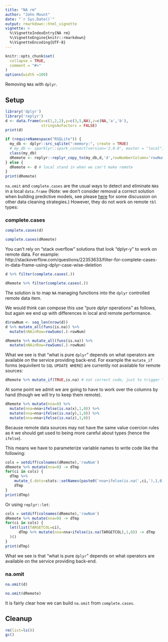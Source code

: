 ```yaml
---
title: "NA rm"
author: "John Mount"
date: "`r Sys.Date()`"
output: rmarkdown::html_vignette
vignette: >
  %\VignetteIndexEntry{NA rm}
  %\VignetteEngine{knitr::rmarkdown}
  %\VignetteEncoding{UTF-8}
---
```


```r
knitr::opts_chunk$set(
  collapse = TRUE,
  comment = "#>"
)
options(width =100)
```



Removing `NA`s with `dplyr`.

## Setup

```r
library('dplyr')
library('replyr')
d <- data.frame(x=c(1,2,2),y=c(3,5,NA),z=c(NA,'a','b'),
                stringsAsFactors = FALSE)
print(d)

if (requireNamespace("RSQLite")) {
  my_db <- dplyr::src_sqlite(":memory:", create = TRUE)
  # my_db <- sparklyr::spark_connect(version='2.0.0', master = "local")
  class(my_db)
  dRemote <- replyr::replyr_copy_to(my_db,d,'d',rowNumberColumn='rowNum')
} else {
  dRemote <- d # local stand in when we can't make remote
}
print(dRemote)
```

`na.omit` and `complete.cases` are the usual ways to detect and eliminate `NA`s in a local `data.frame` (Note: we don't consider removal a correct solution when building predictive models, see please [here](https://arxiv.org/abs/1611.09477) for some discussion on other data cleaning strategies.)  However, they do not work on remote `tbl` types:

### complete.cases

```r
complete.cases(d)

complete.cases(dRemote)
```

You can't rely on "stack overflow" solutions that look "dplyr-y" to work on remote data.
For example: http://stackoverflow.com/questions/22353633/filter-for-complete-cases-in-data-frame-using-dplyr-case-wise-deletion

```r
d %>% filter(complete.cases(.))

dRemote %>% filter(complete.cases(.))
```


The solution is to map `NA` managing functions into the `dplyr` controlled remote data item.

We would think can compose this use "pure dplyr operations" as follows, but again we 
end up with differences in local and remote performance.

```r
d$rowNum <- seq_len(nrow(d))
d %>% mutate_all(funs(is.na)) %>%
  mutate(nNAinRow=rowSums(.)-rowNum)

dRemote %>% mutate_all(funs(is.na)) %>%
  mutate(nNAinRow=rowSums(.)-rowNum)
```

What we see is that "what is pure `dplyr`" depends on what operators are available on the service providing back-end.  For example the `mutate_if` forms (equivilent to `SQL` `UPDATE WHERE`) are currently not available for remote sources:

```r
dRemote %>% mutate_if(TRUE,is.na) # not correct code, just to trigger "local sources" msg
```

At some point we admit we are going to have to work over the columns by hand (though we will try to keep them remote). 

```r
dRemote %>% mutate(nna=0) %>%
  mutate(nna=nna+ifelse(is.na(x),1,0)) %>% 
  mutate(nna=nna+ifelse(is.na(y),1,0)) %>% 
  mutate(nna=nna+ifelse(is.na(z),1,0))  
```

Because remote data sources may not have the same value coercion rules as `R` we
should get used to being more careful about types (hence the `ifelse`).

This means we have to parameterize variable names to write code like the following:

```r
cols = setdiff(colnames(dRemote),'rowNum')
dRemote %>% mutate(nna=0) -> dTmp
for(ci in cols) {
  dTmp %>% 
    mutate_(.dots=stats::setNames(paste0('nna+ifelse(is.na(',ci,'),1,0)'),'nna')) -> 
    dTmp
}
print(dTmp)
```

Or using `replyr::let`:

```r
cols = setdiff(colnames(dRemote),'rowNum')
dRemote %>% mutate(nna=0) -> dTmp
for(ci in cols) {
  let(list(TARGETCOL=ci),
      dTmp %>% mutate(nna=nna+ifelse(is.na(TARGETCOL),1,0)) -> dTmp
  )() 
}
print(dTmp)
```


What we see is that "what is pure `dplyr`" depends on what operators are available on the service providing back-end.


### na.omit

```r
na.omit(d)

no.omit(dRemote)
```

It is fairly clear how we can build `na.omit` from `complete.cases`.

## Cleanup

```r
rm(list=ls())
gc()
```

